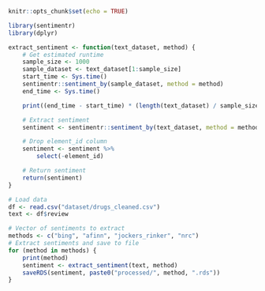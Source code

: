 
```r
knitr::opts_chunk$set(echo = TRUE)
```

```r
library(sentimentr)
library(dplyr)
```

```r
extract_sentiment <- function(text_dataset, method) {
    # Get estimated runtime
    sample_size <- 1000
    sample_dataset <- text_dataset[1:sample_size]
    start_time <- Sys.time()
    sentimentr::sentiment_by(sample_dataset, method = method)
    end_time <- Sys.time()

    print((end_time - start_time) * (length(text_dataset) / sample_size))

    # Extract sentiment
    sentiment <- sentimentr::sentiment_by(text_dataset, method = method)

    # Drop element_id column
    sentiment <- sentiment %>%
        select(-element_id)

    # Return sentiment
    return(sentiment)
}
```


```r
# Load data
df <- read.csv("dataset/drugs_cleaned.csv")
text <- df$review
```

```r
# Vector of sentiments to extract
methods <- c("bing", "afinn", "jockers_rinker", "nrc")
# Extract sentiments and save to file
for (method in methods) {
    print(method)
    sentiment <- extract_sentiment(text, method)
    saveRDS(sentiment, paste0("processed/", method, ".rds"))
}
```

```r
```